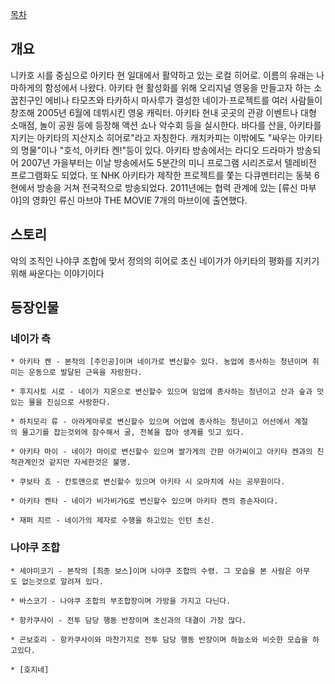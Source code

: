 [[목차]]
== 개요 ==
니카호 시를 중심으로 아키타 현 일대에서 활약하고 있는 로컬 히어로. 이름의 유래는 나마하게의 함성에서 나왔다. 아키타 현 활성화를 위해 오리지널 영웅을 만들고자 하는 소꿉친구인 에비나 타모츠와 타카하시 마사루가 결성한 네이가·프로젝트를 여러 사람들이 창조해 2005년 6월에 데뷔시킨 영웅 캐릭터. 아키타 현내 곳곳의 관광 이벤트나 대형 소매점, 놀이 공원 등에 등장해 액션 쇼나 악수회 등을 실시한다. 바다를 산을, 아키타를 지키는 아키타의 지산지소 히어로"라고 자칭한다. 캐치카피는 이밖에도 "싸우는 아키타의 명물"이나 "호석, 아키타 켄!"등이 있다. 아키타 방송에서는 라디오 드라마가 방송되어 2007년 가을부터는 이날 방송에서도 5분간의 미니 프로그램 시리즈로서 텔레비전 프로그램화도 되었다. 또 NHK 아키타가 제작한 프로젝트를 쫓는 다큐멘터리는 동북 6현에서 방송을 거쳐 전국적으로 방송되었다. 2011년에는 협력 관계에 있는 [류신 마부야]의 영화인 류신 마브야 THE MOVIE 7개의 마브이에 출연했다.

== 스토리 ==
악의 조직인 나야쿠 조합에 맞서 정의의 히어로 초신 네이가가 아키타의 평화를 지키기위해 싸운다는 이야기이다

== 등장인물 ==
=== 네이가 측 ===
 * 아키타 켄 - 본작의 [주인공]이며 네이가로 변신할수 있다. 농업에 종사하는 청년이며 취미는 운동으로 발달된 근육을 자랑한다.

 * 후지사토 시로 - 네이가 지온으로 변신할수 있으며 임업에 종사하는 청년이고 산과 숲과 맛있는 물을 진심으로 사랑한다. 

 * 하치모리 류 - 아라게마루로 변신할수 있으며 어업에 종사하는 청년이고 어선에서 계절의 물고기를 잡는것외에 잠수해서 굴, 전복을 잡아 생계를 잇고 있다.

 * 아키타 마이 - 네이가 마이로 변신할수 있으며 쌀가게의 간판 아가씨이고 아키타 켄과의 친척관계인것 같지만 자세한것은 불명.

 * 쿠보타 죠 - 칸토맨으로 변신할수 있으며 아키타 시 오마치에 사는 공무원이다.

 * 아키타 켄타 - 네이가 비가비가G로 변신할수 있으며 아키타 켄의 증손자이다.

 * 재퍼 지르 - 네이가의 제자로 수행을 하고있는 인턴 초신.

=== 나야쿠 조합 ===
 * 세야미코기 - 본작의 [최종 보스]이며 나야쿠 조합의 수령. 그 모습을 본 사람은 아무도 없는것으로 알려져 있다.  

 * 바스코기 - 나야쿠 조합의 부조합장이며 가방을 가지고 다닌다.

 * 항카쿠사이 - 전투 담당 행동 반장이며 초신과의 대결이 가장 많다.

 * 곤보호리 - 항카쿠사이와 마찬가지로 전투 담당 행동 반장이며 하늘소와 비슷한 모습을 하고있다.

 * [호지네]
